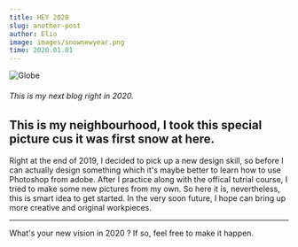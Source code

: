 ```yaml
---
title: HEY 2020
slug: another-post
author: Elio
image: images/snownewyear.png
time: 2020.01.01
---
```


![Globe](images/snownewyear.png)

###### This is my next blog right in 2020.

## This is my neighbourhood, I took this special picture cus it was first snow at here.

Right at the end of 2019, I decided to pick up a new design skill, so before I can actually design something which it's maybe better to learn how to use Photoshop from adobe. After I practice along with the offical tutrial course, I tried to make some new pictures from my own. So here it is, nevertheless, this is smart idea to get started. In the very soon future, I hope can bring up more creative and original workpieces.

---

What's your new vision in 2020 ? If so, feel free to make it happen.

